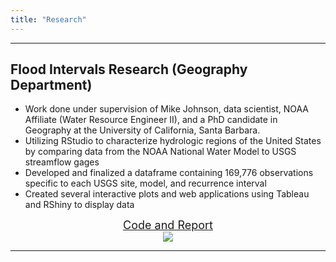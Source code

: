 ```yaml
---
title: "Research"
---
```

*******

## Flood Intervals Research (Geography Department) <i class="fab fa-r-project"></I>
- Work done under supervision of Mike Johnson, data scientist, NOAA Affiliate (Water Resource Engineer II), and a PhD candidate in Geography at the University of California, Santa Barbara.
- Utilizing RStudio to characterize hydrologic regions of the United States by comparing data from the NOAA National Water Model to USGS streamflow gages
- Developed and finalized a dataframe containing 169,776 observations specific to each USGS site, model, and recurrence interval
- Created several interactive plots and web applications using Tableau and RShiny to display data

<center>
<font size="4">
[Code and Report](https://tylerchia.github.io/floodintervalswriteup/)
</font>
</center>

<center>
![](./data/tableau1.png)
</center>

*****

